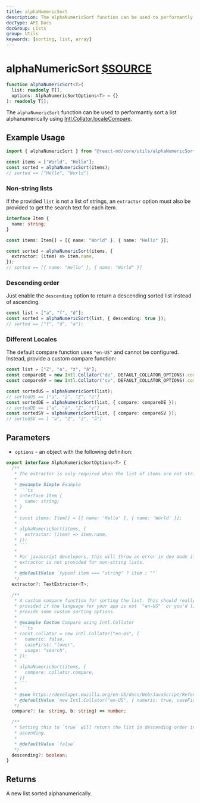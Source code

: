 ```yaml
---
title: alphaNumericSort
description: The alphaNumericSort function can be used to performantly sort a list alphanumerically using Intl.Collator.localeCompare.
docType: API Docs
docGroup: Lists
group: Utils
keywords: [sorting, list, array]
---
```


# alphaNumericSort [$SOURCE](packages/core/src/utils/alphaNumericSort.ts)

```ts disableTransform
function alphaNumericSort<T>(
  list: readonly T[],
  options: AlphaNumericSortOptions<T> = {}
): readonly T[];
```

The `alphaNumericSort` function can be used to performantly sort a list
alphanumerically using
[Intl.Collator.localeCompare](https://developer.mozilla.org/en-US/docs/Web/JavaScript/Reference/Global_Objects/String/localeCompare#performance).

## Example Usage

```ts disableTransform
import { alphaNumericSort } from "@react-md/core/utils/alphaNumericSort";

const items = ["World", "Hello"];
const sorted = alphaNumericSort(items);
// sorted == ["Hello", "World"]
```

### Non-string lists

If the provided `list` is not a list of strings, an `extractor` option must
also be provided to get the search text for each item.

```ts disableTransform
interface Item {
  name: string;
}

const items: Item[] = [{ name: "World" }, { name: "Hello" }];

const sorted = alphaNumericSort(items, {
  extractor: (item) => item.name,
});
// sorted == [{ name: "Hello" }, { name: "World" }]
```

### Descending order

Just enable the `descending` option to return a descending sorted list instead
of ascending.

```ts disableTransform
const list = ["a", "f", "d"];
const sorted = alphaNumericSort(list, { descending: true });
// sorted == ["f", "d", "a"];
```

### Different Locales

The default compare function uses `"en-US"` and cannot be configured. Instead, provide
a custom compare function:

```ts disableTransform
const list = ["Z", "a", "z", "ä"];
const compareDE = new Intl.Collator("de", DEFAULT_COLLATOR_OPTIONS).compare;
const compareSV = new Intl.Collator("sv", DEFAULT_COLLATOR_OPTIONS).compare;

const sortedUS = alphaNumericSort(list);
// sortedUS == ["a", "ä", "Z", "z"]
const sortedDE = alphaNumericSort(list, { compare: compareDE });
// sortedDE == ["a", "ä", "Z", "z"]
const sortedSV = alphaNumericSort(list, { compare: compareSV });
// sortedSV == [ "a", "Z", "z", "ä"]
```

## Parameters

- `options` - an object with the following definition:

````ts disableTransform
export interface AlphaNumericSortOptions<T> {
  /**
   * The extractor is only required when the list of items are not strings.
   *
   * @example Simple Example
   * ```ts
   * interface Item {
   *   name: string;
   * }
   *
   * const items: Item[] = [{ name: 'Hello' }, { name: 'World' }];
   *
   * alphaNumericSort(items, {
   *   extractor: (item) => item.name,
   * });
   * ```
   *
   * For javascript developers, this will throw an error in dev mode if an
   * extractor is not provided for non-string lists.
   *
   * @defaultValue `typeof item === "string" ? item : ""`
   */
  extractor?: TextExtractor<T>;

  /**
   * A custom compare function for sorting the list. This should really only be
   * provided if the language for your app is not `"en-US"` or you'd like to
   * provide some custom sorting options.
   *
   * @example Custom Compare using Intl.Collator
   * ```ts
   * const collator = new Intl.Collator("en-US", {
   *   numeric: false,
   *   caseFirst: "lower",
   *   usage: "search",
   * });
   *
   * alphaNumericSort(items, {
   *   compare: collator.compare,
   * })
   * ```
   *
   * @see https://developer.mozilla.org/en-US/docs/Web/JavaScript/Reference/Global_Objects/Intl/Collator/Collator
   * @defaultValue `new Intl.Collator("en-US", { numeric: true, caseFirst: "upper" }).compare`
   */
  compare?: (a: string, b: string) => number;

  /**
   * Setting this to `true` will return the list in descending order instead of
   * ascending.
   *
   * @defaultValue `false`
   */
  descending?: boolean;
}
````

## Returns

A new list sorted alphanumerically.
